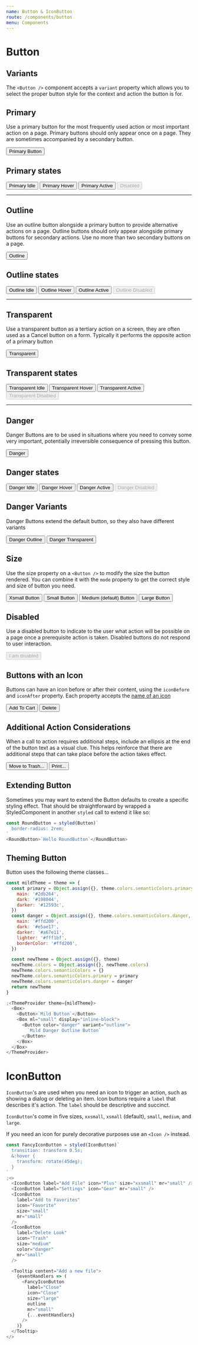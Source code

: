 ```yaml
---
name: Button & IconButton
route: /components/button
menu: Components
---
```



# Button

<ComponentDetail
  of="Button"
  status="experimental"
  figma="file/Dirjx0RKbOOrLacqHq61By/Button-%26-Links?node-id=914%3A981&viewport=1741%2C951%2C1"
/>

## Variants

The `<Button />` component accepts a `variant` property which allows you to select the proper button style for the context and action the button is for.

## Primary

Use a primary button for the most frequently used action or most important action on a page. Primary buttons should only appear once on a page. They are sometimes accompanied by a secondary button.

<Playground>
  <Button>Primary Button</Button>
</Playground>

## Primary states

<Playground>
  <Button mr="xsmall">Primary Idle</Button>
  <Button mr="xsmall" className="hover">
    Primary Hover
  </Button>
  <Button mr="xsmall" className="active">
    Primary Active
  </Button>
  <Button disabled>Disabled</Button>
</Playground>

---

## Outline

Use an outline button alongside a primary button to provide alternative actions on a page. Outline buttons should only appear alongside primary buttons for secondary actions. Use no more than two secondary buttons on a page.

<Playground>
  <Button variant="outline">Outline</Button>
</Playground>

## Outline states

<Playground>
  <Button mr="xsmall" variant="outline">
    Outline Idle
  </Button>
  <Button mr="xsmall" variant="outline" className="hover">
    Outline Hover
  </Button>
  <Button mr="xsmall" variant="outline" className="active">
    Outline Active
  </Button>
  <Button variant="outline" disabled>
    Outline Disabled
  </Button>
</Playground>

---

## Transparent

Use a transparent button as a tertiary action on a screen, they are often used as a Cancel button on a form. Typically it performs the opposite action of a primary button

<Playground>
  <Button variant="transparent">Transparent</Button>
</Playground>

## Transparent states

<Playground>
  <Button mr="xsmall" variant="transparent">
    Transparent Idle
  </Button>
  <Button mr="xsmall" variant="transparent" className="hover">
    Transparent Hover
  </Button>
  <Button mr="xsmall" variant="transparent" className="active">
    Transparent Active
  </Button>
  <Button variant="transparent" disabled>
    Transparent Disabled
  </Button>
</Playground>

---

## Danger

Danger Buttons are to be used in situations where you need to convey some very important, potentially irreversible consequence of pressing this button.

<Playground>
  <Button color="danger">Danger</Button>
</Playground>

## Danger states

<Playground>
  <Button mr="xsmall" color="danger">
    Danger Idle
  </Button>
  <Button mr="xsmall" color="danger" className="hover">
    Danger Hover
  </Button>
  <Button mr="xsmall" color="danger" className="active">
    Danger Active
  </Button>
  <Button color="danger" disabled>
    Danger Disabled
  </Button>
</Playground>

## Danger Variants

Danger Buttons extend the default button, so they also have different variants

<Playground>
  <Button mr="xsmall" color="danger" variant="outline">
    Danger Outline
  </Button>
  <Button color="danger" variant="transparent">
    Danger Transparent
  </Button>
</Playground>

## Size

Use the size property on a `<Button />` to modify the size the button rendered. You can combine it with the `mode` property to get the correct style and size of button you need.

<Playground>
  <Button size="xsmall" mr="xsmall">
    Xsmall Button
  </Button>
  <Button size="small" mr="xsmall">
    Small Button
  </Button>
  <Button mr="xsmall">Medium (default) Button</Button>
  <Button size="large">Large Button</Button>
</Playground>

## Disabled

Use a disabled button to indicate to the user what action will be possible on a page once a prerequisite action is taken. Disabled buttons do not respond to user interaction.

<Playground>
  <Button disabled>I am disabled</Button>
</Playground>

## Buttons with an Icon

Buttons can have an icon before or after their content, using the `iconBefore` and `iconAfter` property. Each property accepts the [name of an icon](/#!/Icons)

<Playground>
  <Button iconBefore="CircleAdd" mr="large">
    Add To Cart
  </Button>
  <Button iconAfter="Trash" color="danger">
    Delete
  </Button>
</Playground>

## Additional Action Considerations

When a call to action requires additional steps, include an ellipsis at the end of the button text as a visual clue. This helps reinforce that there are additional steps that can take place before the action takes effect.

<Playground>
  <List>
    <ListItem>
      <Button color="danger">Move to Trash...</Button>
    </ListItem>
    <ListItem>
      <Button>Print...</Button>
    </ListItem>
  </List>
</Playground>

## Extending Button

Sometimes you may want to extend the Button defaults to create a specific styling effect. That should be straightforward by wrapped a StyledComponent in another `styled` call to extend it like so:

<RoundBtn />

```js
const RoundButton = styled(Button)`
  border-radius: 2rem;
`
<RoundButton>`Hello RoundButton`</RoundButton>
```

## Theming Button

Button uses the following theme classes...

<ThemingButton />

```js
const mildTheme = theme => {
  const primary = Object.assign({}, theme.colors.semanticColors.primary, {
    main: '#2db264',
    dark: '#198044',
    darker: '#12593c',
  })
  const danger = Object.assign({}, theme.colors.semanticColors.danger, {
    main: '#ffd200',
    dark: '#e5ae17',
    darker: '#a67e11',
    lighter: '#fff1bf',
    borderColor: '#ffd200',
  })

  const newTheme = Object.assign({}, theme)
  newTheme.colors = Object.assign({}, newTheme.colors)
  newTheme.colors.semanticColors = {}
  newTheme.colors.semanticColors.primary = primary
  newTheme.colors.semanticColors.danger = danger
  return newTheme
}

;<ThemeProvider theme={mildTheme}>
  <Box>
    <Button>`Mild Button`</Button>
    <Box ml="small" display="inline-block">
      <Button color="danger" variant="outline">
        `Mild Danger Outline Button`
      </Button>
    </Box>
  </Box>
</ThemeProvider>
```

<ComponentDetail of="IconButton" />

# IconButton

`IconButton`'s are used when you need an icon to trigger an action, such as showing a dialog or deleting an item. Icon buttons require a `label` that describes it's action. The `label` should be descriptive and succinct.

`IconButton`'s come in five sizes, `xxsmall`, `xsmall` (default), `small`, `medium`, and `large`.

If you need an icon for purely decorative purposes use an `<Icon />` instead.

<FancyIconBtn />

```js
const FancyIconButton = styled(IconButton)`
  transition: transform 0.5s;
  &:hover {
    transform: rotate(45deg);
  }
`
;<>
  <IconButton label="Add File" icon="Plus" size="xxsmall" mr="small" />
  <IconButton label="Settings" icon="Gear" mr="small" />
  <IconButton
    label="Add to Favorites"
    icon="Favorite"
    size="small"
    mr="small"
  />
  <IconButton
    label="Delete Look"
    icon="Trash"
    size="medium"
    color="danger"
    mr="small"
  />

  <Tooltip content="Add a new file">
    {eventHandlers => (
      <FancyIconButton
        label="Close"
        icon="Close"
        size="large"
        outline
        mr="small"
        {...eventHandlers}
      />
    )}
  </Tooltip>
</>
```
